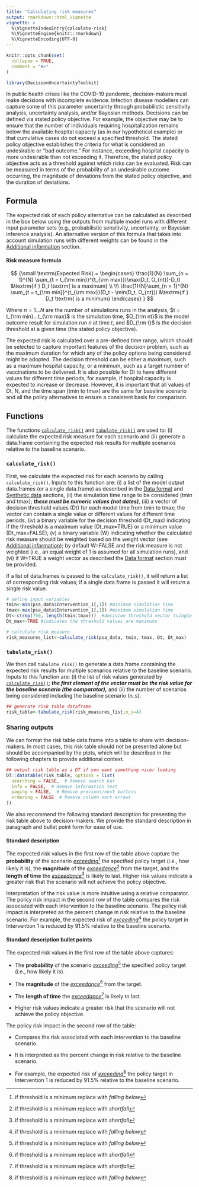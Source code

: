 ```yaml
---
title: "Calculating risk measures"
output: rmarkdown::html_vignette
vignette: >
  %\VignetteIndexEntry{calculate-risk}
  %\VignetteEngine{knitr::rmarkdown}
  %\VignetteEncoding{UTF-8}
---
```


```r
knitr::opts_chunk$set(
  collapse = TRUE,
  comment = "#>"
)
```

```r
library(DecisionUncertaintyToolkit)
```

In public health crises like the COVID-19 pandemic, decision-makers must make decisions with incomplete evidence. Infection disease modellers can capture some of this parameter uncertainty through probabilistic sensitivity analysis, uncertainty analysis, and/or Bayesian methods. Decisions can be defined via stated policy objective. For example, the objective may be to ensure that the number of individuals requiring hospitalization remains below the available hospital capacity (as in our hypothetical example) or that cumulative cases do not exceed a specified threshold. The stated policy objective establishes the criteria for what is considered an undesirable or “bad outcome.” For instance, exceeding hospital capacity is more undesirable than not exceeding it. Therefore, the stated policy objective acts as a threshold against which risks can be evaluated. Risk can be measured in terms of the probability of an undesirable outcome occurring, the magnitude of deviations from the stated policy objective, and the duration of deviations.

## Formula {#risk-form}

The expected risk of each policy alternative can be calculated as described in the box below using the outputs from multiple model runs with different input parameter sets (e.g., probabilistic sensitivity, uncertainty, or Bayesian inference analysis). An alternative version of this formula that takes into account simulation runs with different weights can be found in the [Additional information](#info) section.

#### Risk measure formula

::: rmdnote
$$
{\small
\textrm{Expected Risk} = 
  \begin{cases}
  \frac{1}{N} \sum_{n = 1}^{N}  \sum_{t = t_{\rm min}}^{t_{\rm max}}(\max(D_t, O_{nt})-D_t) &\textrm{if } D_t \textrm{ is a maximum} \\
  \\\
  \frac{1}{N}\sum_{n = 1}^{N}  \sum_{t = t_{\rm min}}^{t_{\rm max}}(D_t - \min(D_t, O_{nt})) &\textrm{if } D_t \textrm{ is a minimum}
  \end{cases}
}
$$

Where $n = 1…N$ are the number of simulations runs in the analysis, $t = t_{\rm min}…t_{\rm max}$ is the simulation time, $O_{\rm nt}$ is the model outcome result for simulation run $n$ at time $t$, and $D_{\rm t}$ is the decision threshold at a given time (the stated policy objective).
:::

The expected risk is calculated over a pre-defined time range, which should be selected to capture important features of the decision problem, such as the maximum duration for which any of the policy options being considered might be adopted. The decision threshold can be either a maximum, such as a maximum hospital capacity, or a minimum, such as a target number of vaccinations to be delivered. It is also possible for Dt to have different values for different time periods, for example, if hospital capacity is expected to increase or decrease. However, it is important that all values of Dt, N, and the time span (tmin to tmax) are the same for baseline scenario and all the policy alternatives to ensure a consistent basis for comparison.

## Functions {#risk-funs}

The functions [`calculate_risk()`](#calc-risk) and [`tabulate_risk()`](#risk-table) are used to: (i) calculate the expected risk measure for each scenario and (ii) generate a data.frame containing the expected risk results for multiple scenarios relative to the baseline scenario.

### `calculate_risk()` {#calc-risk}

First, we calculate the expected risk for each scenario by calling `calculate_risk()`. Inputs to this function are: (i) a list of the model output data.frames (or a single data.frame) as described in the [Data format](#format-data) and [Synthetic data](#syn-data) sections, (ii) the simulation time range to be considered (tmin and tmax); ***these must be numeric values (not dates)***, (iii) a vector of decision threshold values (Dt) for each model time from tmin to tmax; the vector can contain a single value or different values for different time periods, (iv) a binary variable for the decision threshold (Dt_max) indicating if the threshold is a maximum value (Dt_max=TRUE) or a minimum value (Dt_max=FALSE), (v) a binary variable (W) indicating whether the calculated risk measure should be weighted based on the weight vector (see [Additional information](#info)); by default W=FALSE and the risk measure is not weighted (i.e., an equal weight of 1 is assumed for all simulation runs), and (vi) if W=TRUE a weight vector as described the [Data format](#format-data) section must be provided.

If a list of data.frames is passed to the `calculate_risk()`, it will return a list of corresponding risk values; if a single data.frame is passed it will return a single risk value.

```r
# define input variables
tmin<-min(psa_data$Intervention_1[,1]) #minimum simulation time 
tmax<-max(psa_data$Intervention_1[,1]) #maximum simulation time 
Dt<-c(rep(750, length(tmin:tmax)))  #decision threshold vector (single value)
Dt_max<-TRUE #indicates the threshold values are maximums

# calculate risk measure
risk_measures_list<-calculate_risk(psa_data, tmin, tmax, Dt, Dt_max)
```

### `tabulate_risk()` {#risk-table}

We then call `tabulate_risk()` to generate a data.frame containing the expected risk results for multiple scenarios relative to the baseline scenario. Inputs to this function are: (i) the list of risk values generated by [`calculate_risk()`](#calc-risk); ***the first element of the vector must be the risk value for the baseline scenario (the comparator),*** and (ii) the number of scenarios being considered including the baseline scenario (n_s).

```r
## generate risk table dataframe
risk_table<-tabulate_risk(risk_measures_list,n_s=4)
```

### Sharing outputs {#risk-outputs}

We can format the risk table data.frame into a table to share with decision-makers. In most cases, this risk table should not be presented alone but should be accompanied by the plots, which will be described in the following chapters to provide additional context.

```r
## output risk table as a DT if you want something nicer looking
DT::datatable(risk_table, options = list(
  searching = FALSE,  # Remove search bar
  info = FALSE,  # Remove information text 
  paging = FALSE,  # Remove previous/next buttons
  ordering = FALSE  # Remove column sort arrows
))
```

We also recommend the following standard description for presenting the risk table above to decision-makers. We provide the standard description in paragraph and bullet point form for ease of use.

#### Standard description {.unnumbered}

::: rmdnote
The expected risk values in the first row of the table above capture the **probability** of the scenario [*exceeding*]{.underline}[^01-risk_measure-1] the specified policy target (i.e., how likely it is), the **magnitude** of the [*exceedance*]{.underline}[^01-risk_measure-2] from the target, and the **length of time** the [*exceedance*]{.underline}[^01-risk_measure-3] is likely to last. Higher risk values indicate a greater risk that the scenario will not achieve the policy objective.

Interpretation of the risk value is more intuitive using a relative comparator. The policy risk impact in the second row of the table compares the risk associated with each intervention to the baseline scenario. The policy risk impact is interpreted as the percent change in risk relative to the baseline scenario. For example, the expected risk of [*exceeding*]{.underline}[^01-risk_measure-4] the policy target in Intervention 1 is reduced by 91.5% relative to the baseline scenario.
:::

[^01-risk_measure-1]: if threshold is a minimum replace with *falling below*

[^01-risk_measure-2]: if threshold is a minimum replace with *shortfall*

[^01-risk_measure-3]: if threshold is a minimum replace with *shortfall*

[^01-risk_measure-4]: if threshold is a minimum replace with *falling below*

#### Standard description bullet points {.unnumbered}

::: rmdnote
The expected risk values in the first row of the table above captures:

-   The **probability** of the scenario [*exceeding*]{.underline}[^01-risk_measure-5] the specified policy target (i.e., how likely it is).

-   The **magnitude** of the [*exceedance*]{.underline}[^01-risk_measure-6] from the target.

-   The **length of time** the [*exceedance*]{.underline}[^01-risk_measure-7] is likely to last.

-   Higher risk values indicate a greater risk that the scenario will not achieve the policy objective.

The policy risk impact in the second row of the table:

-   Compares the risk associated with each intervention to the baseline scenario.

-   It is interpreted as the percent change in risk relative to the baseline scenario.

-   For example, the expected risk of [*exceeding*]{.underline}[^01-risk_measure-8] the policy target in Intervention 1 is reduced by 91.5% relative to the baseline scenario.
:::

[^01-risk_measure-5]: if threshold is a minimum replace with *falling below*

[^01-risk_measure-6]: if threshold is a minimum replace with *shortfall*

[^01-risk_measure-7]: if threshold is a minimum replace with *shortfall*

[^01-risk_measure-8]: if threshold is a minimum replace with *falling below*
